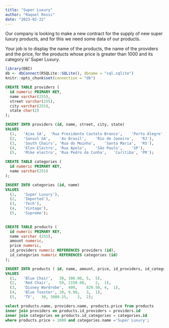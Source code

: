 ```yaml
---
title: "Super Luxury"
author: "Raquel Rossi"
date: "2023-02-22"
---
```


Our company is looking to make a new contract for the supply of new super luxury products, and for this we need some data of our products.

Your job is to display the name of the products, the name of the providers and the price, for the products whose price is greater than 1000 and its category is' Super Luxury.

```r

library(DBI)
db <- dbConnect(RSQLite::SQLite(), dbname = "sql.sqlite")
knitr::opts_chunk$set(connection = "db")
```

```sql

CREATE TABLE providers (
  id numeric PRIMARY KEY,
  name varchar(255),
  street varchar(255),
  city varchar(255),
  state char(2)
);

```

```sql

INSERT INTO providers (id, name, street, city, state)
VALUES
  (1,	'Ajax SA',	'Rua Presidente Castelo Branco',	'Porto Alegre',	'RS'),
  (2,	'Sansul SA',	'Av Brasil',	'Rio de Janeiro',	'RJ'),
  (3,	'South Chairs',	'Rua do Moinho',	'Santa Maria',	'RS'),
  (4,	'Elon Electro',	'Rua Apolo',	'São Paulo',	'SP'),
  (5,	'Mike electro',	'Rua Pedro da Cunha',	'Curitiba',	'PR');

```

```sql

CREATE TABLE categories (
  id numeric PRIMARY KEY,
  name varchar(255)
);

```

```sql

INSERT INTO categories (id, name)
VALUES
  (1,	'Super Luxury'),
  (2,	'Imported'),
  (3,	'Tech'),
  (4,	'Vintage'),
  (5,	'Supreme');
  
```

```sql

CREATE TABLE products (
  id numeric PRIMARY KEY,
  name varchar (255),
  amount numeric,
  price numeric,
  id_providers numeric REFERENCES providers (id),
  id_categories numeric REFERENCES categories (id)
);

```

```sql

INSERT INTO products ( id, name, amount, price, id_providers, id_categories)
VALUES
  (1,	'Blue Chair',	30,	300.00,	5,	5),
  (2,	'Red Chair',	50,	2150.00,	2,	1),
  (3,	'Disney Wardrobe',	400,	829.50,	4,	1),
  (4,	'Blue Toaster',	20,	9.90,	3,	1),
  (5,	'TV',	30,	3000.25,	2,	2);

```

```sql

select products.name, providers.name, products.price from products
inner join providers on products.id_providers = providers.id
inner join categories on products.id_categories = categories.id
where products.price > 1000 and categories.name ='Super Luxury';

```

